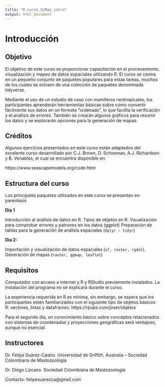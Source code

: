 ---
title: "R_curso_SCMas_intro"
output: html_document
---
# Introducción

## Objetivo

El objetivo de este curso es proporcionar capacitación en el procesamiento, visualización y mapeo de datos espaciales utilizando R. El curso se centra en un pequeño conjunto de paquetes populares para estas tareas, muchos de los cuales se extraen de una colección de paquetes denominada tidyverse.

Mediante el uso de un estudio de caso con mamíferos neotropicales, los participantes  aprenderán herramientas básicas sobre cómo convertir fácilmente sus datos en un formato "ordenado", lo que facilita la verificación y el análisis de errores. También se crearán algunos gráficos para resumir los datos y se explorarán opciones para la generación de mapas.

## Créditos

Algunos ejercicios presentados en este curso están adaptados del excelente curso desarrollado por C.J. Brown, D. Schoeman, A.J. Richardson y B. Venables, el cual se encuentra disponible en: 

https://www.seascapemodels.org/code.html

## Estructura del curso

Los principales paquetes utilizados en este curos se presentan en paréntesis

**Día 1** 

Introducción al análisis de datos en R. Tipos de objetos en R.
Visualización para comprobar errores y patrones en los datos (ggplot)
Preparación de tablas para la generación de análisis espaciales (`dplyr – tidyr`)

**Día 2:**

Importación y visualización de datos espaciales (`sf, raster, rgdal`).
Generación de mapas (`raster, ggmap, leaflet`)

## Requisitos

Computador con acceso a internet y R y RStudio previamente instalados. La instalación del programa no se explicará durante el curso. 

La experiencia requerida en R es mínima, sin embargo, se espera que los participantes estén familiarizados con el siguiente tipo de objetos básicos R: vectores, listas y dataframes. https://rpubs.com/joser/objetos 

Para el segundo día, un conocimiento básico sobre conceptos relacionados con sistemas de coordenadas y proyecciones geográficas será ventajoso, aunque no esencial. 

## Instructores 

Dr. Felipe Suárez-Castro. Universidad de Griffith, Australia – Sociedad Colombiana de Mastozoología 

Dr. Diego Lizcano. Sociedad Colombiana de Mastozoología

Contacto: felipesuarezca@gmail.com 
